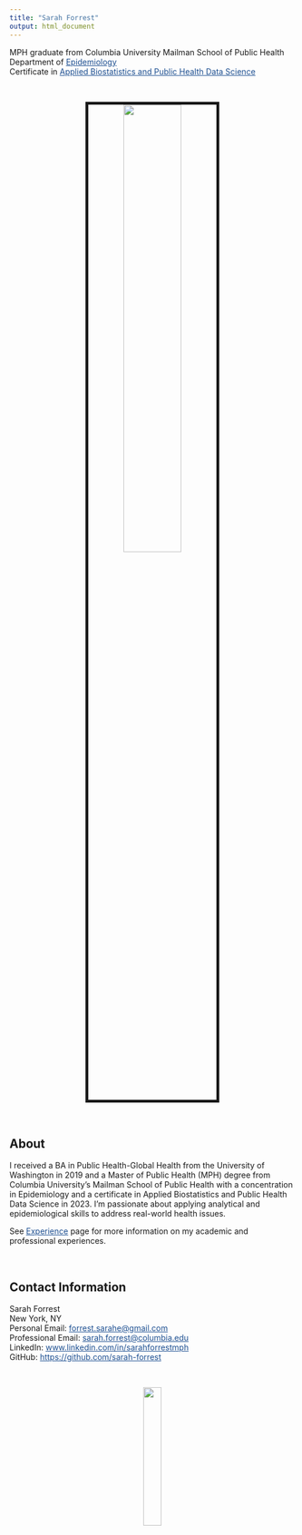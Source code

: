 ```yaml
---
title: "Sarah Forrest"
output: html_document
---
```

<style>
a:link {
    color: #1D4F91;
}

a:visited {
    color: #1D4F91;
}

 a:hover {
    color: #1D4F91;
}
</style>

MPH graduate from Columbia University Mailman School of Public Health <br>
Department of [Epidemiology](https://www.publichealth.columbia.edu/academics/degrees/master-public-health/columbia-mph/mph-epidemiology) <br>
Certificate in [Applied Biostatistics and Public Health Data Science](https://www.publichealth.columbia.edu/academics/degrees/master-public-health/certificates/applied-biostatistics-and-public-health-data-science) <br>

<br>

<center>
<img src="images/me.JPG" style="width:45%; border:5px solid">
</center>

<br>

## About
I received a BA in Public Health-Global Health from the University of Washington in 2019 and a Master of Public Health (MPH) degree from Columbia University's Mailman School of Public Health with a concentration in Epidemiology and a certificate in Applied Biostatistics and Public Health Data Science in 2023. I'm passionate about applying analytical and epidemiological skills to address real-world health issues.

See [Experience](experience.html) page for more information on my academic and professional experiences.

<br>

## Contact Information
Sarah Forrest <br>
New York, NY <br>
Personal Email: [forrest.sarahe@gmail.com](mailto:forrest.sarahe@gmail.com) <br>
Professional Email: [sarah.forrest@columbia.edu](mailto:sarah.forrest@columbia.edu) <br>
LinkedIn: [www.linkedin.com/in/sarahforrestmph](www.linkedin.com/in/sarahforrestmph/) <br>
GitHub: [https://github.com/sarah-forrest](https://github.com/sarah-forrest)

<br>

<center>
<img src="images/logo.png" style="width:25%">
</center>
